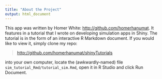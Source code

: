 ```yaml
---
title: "About the Project"
output: html_document
---
```


This app was written by Homer White:  <http://github.com/homerhanumat>.  It features in a tutorial that I wrote on developing simulation apps in Shiny.  The tutorial is in the form of an interactive R Markdown document.  If you would like to view it, simply clone my repo:

><a href = "http://github.com/homerhanumat/shinyTutorials" target = "_blank">http://github.com/homerhanumat/shinyTutorials</a>


into your own computer, locate the (awkwardly-named) file `sim_tutorial_Rmd/tutorial_sim.Rmd`, open it in R Studio and click Run Document.
